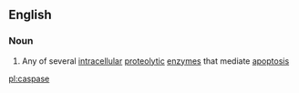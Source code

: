 ==English==

===Noun===
{{wikipedia}}
{{en-noun}}

# {{context|enzyme|lang=en}} Any of several [[intracellular]] [[proteolytic]] [[enzyme]]s that mediate [[apoptosis]]

[[pl:caspase]]